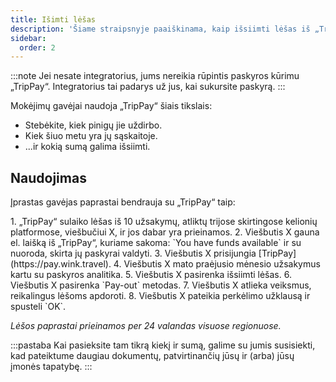 ```yaml
---
title: Išimti lėšas
description: 'Šiame straipsnyje paaiškinama, kaip išsiimti lėšas iš „TripPay“.'
sidebar:
  order: 2
---
```


:::note
Jei nesate integratorius, jums nereikia rūpintis paskyros kūrimu „TripPay“. Integratorius tai padarys už jus, kai sukursite paskyrą.
:::

Mokėjimų gavėjai naudoja „TripPay“ šiais tikslais:

* Stebėkite, kiek pinigų jie uždirbo.
* Kiek šiuo metu yra jų sąskaitoje.
* ...ir kokią sumą galima išsiimti.

## Naudojimas

Įprastas gavėjas paprastai bendrauja su „TripPay“ taip:

<Steps>
  1. „TripPay“ sulaiko lėšas iš 10 užsakymų, atliktų trijose skirtingose ​​kelionių platformose, viešbučiui X, ir jos dabar yra prieinamos.
  2. Viešbutis X gauna el. laišką iš „TripPay“, kuriame sakoma: `You have funds available` ir su nuoroda, skirta jų paskyrai valdyti.
  3. Viešbutis X prisijungia [TripPay](https://pay.wink.travel).
  4. Viešbutis X mato praėjusio mėnesio užsakymus kartu su paskyros analitika.
  5. Viešbutis X pasirenka išsiimti lėšas.
  6. Viešbutis X pasirenka `Pay-out` metodas.
  7. Viešbutis X atlieka veiksmus, reikalingus lėšoms apdoroti.
  8. Viešbutis X pateikia perkėlimo užklausą ir spusteli `OK`.
</Steps>


*Lėšos paprastai prieinamos per 24 valandas visuose regionuose.*

:::pastaba
Kai pasieksite tam tikrą kiekį ir sumą, galime su jumis susisiekti, kad pateiktume daugiau dokumentų, patvirtinančių jūsų ir (arba) jūsų įmonės tapatybę.
:::

